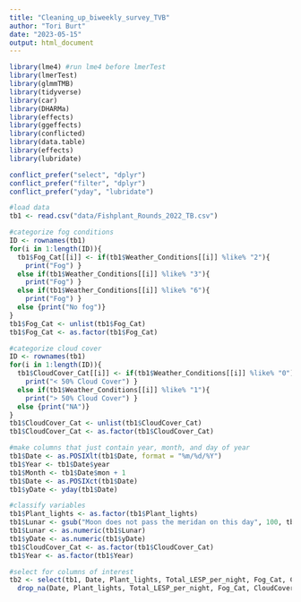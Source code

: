 ```yaml
---
title: "Cleaning_up_biweekly_survey_TVB"
author: "Tori Burt"
date: "2023-05-15"
output: html_document
---
```


```r

library(lme4) #run lme4 before lmerTest 
library(lmerTest)
library(glmmTMB)
library(tidyverse)
library(car)
library(DHARMa)
library(effects)
library(ggeffects)
library(conflicted)
library(data.table)
library(effects)
library(lubridate)

conflict_prefer("select", "dplyr")
conflict_prefer("filter", "dplyr")
conflict_prefer("yday", "lubridate")

```

```r

#load data
tb1 <- read.csv("data/Fishplant_Rounds_2022_TB.csv") 

#categorize fog conditions
ID <- rownames(tb1)
for(i in 1:length(ID)){
  tb1$Fog_Cat[[i]] <- if(tb1$Weather_Conditions[[i]] %like% "2"){
    print("Fog") }
  else if(tb1$Weather_Conditions[[i]] %like% "3"){
    print("Fog") }
  else if(tb1$Weather_Conditions[[i]] %like% "6"){
    print("Fog") }
  else {print("No fog")}
}
tb1$Fog_Cat <- unlist(tb1$Fog_Cat)
tb1$Fog_Cat <- as.factor(tb1$Fog_Cat)

#categorize cloud cover
ID <- rownames(tb1)
for(i in 1:length(ID)){
  tb1$CloudCover_Cat[[i]] <- if(tb1$Weather_Conditions[[i]] %like% "0"){
    print("< 50% Cloud Cover") }
  else if(tb1$Weather_Conditions[[i]] %like% "1"){
    print("> 50% Cloud Cover") }
  else {print("NA")}
}
tb1$CloudCover_Cat <- unlist(tb1$CloudCover_Cat)
tb1$CloudCover_Cat <- as.factor(tb1$CloudCover_Cat)

#make columns that just contain year, month, and day of year
tb1$Date <- as.POSIXlt(tb1$Date, format = "%m/%d/%Y")
tb1$Year <- tb1$Date$year
tb1$Month <- tb1$Date$mon + 1
tb1$Date <- as.POSIXct(tb1$Date)
tb1$yDate <- yday(tb1$Date)

#classify variables
tb1$Plant_lights <- as.factor(tb1$Plant_lights)
tb1$Lunar <- gsub("Moon does not pass the meridan on this day", 100, tb1$Lunar)
tb1$Lunar <- as.numeric(tb1$Lunar)
tb1$yDate <- as.numeric(tb1$yDate)
tb1$CloudCover_Cat <- as.factor(tb1$CloudCover_Cat)
tb1$Year <- as.factor(tb1$Year)

#select for columns of interest
tb2 <- select(tb1, Date, Plant_lights, Total_LESP_per_night, Fog_Cat, CloudCover_Cat, yDate, Lunar, Year) %>%
  drop_na(Date, Plant_lights, Total_LESP_per_night, Fog_Cat, CloudCover_Cat, yDate, Lunar, Year)

```

```r


```
